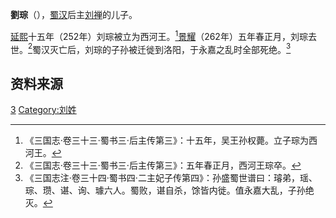 {{Otheruses|劉琮}}
'''劉琮'''（{{bd|？||262年|catIdx=L劉}}），[[蜀汉|蜀汉]]后主[[刘禅|刘禅]]的儿子。

[[延熙_(蜀汉)|延熙]]十五年（252年）刘琮被立为西河王。<ref>《三国志·卷三十三·蜀书三·后主传第三》：十五年，吴王孙权薨。立子琮为西河王。</ref>[[景耀|景耀]]（262年）五年春正月，刘琮去世。<ref>《三国志·卷三十三·蜀书三·后主传第三》：五年春正月，西河王琮卒。</ref>蜀汉灭亡后，刘琮的子孙被迁徙到洛阳，于永嘉之乱时全部死绝。<ref>《三国志注·卷三十四·蜀书四·二主妃子传第四》：孙盛蜀世谱曰：璿弟，瑶、琮、瓒、谌、询、璩六人。蜀败，谌自杀，馀皆内徙。值永嘉大乱，子孙绝灭。</ref>

== 资料来源 ==
{{reflist}}

[[Category:蜀漢後主皇子|3]]
[[Category:刘姓|Category:刘姓]]